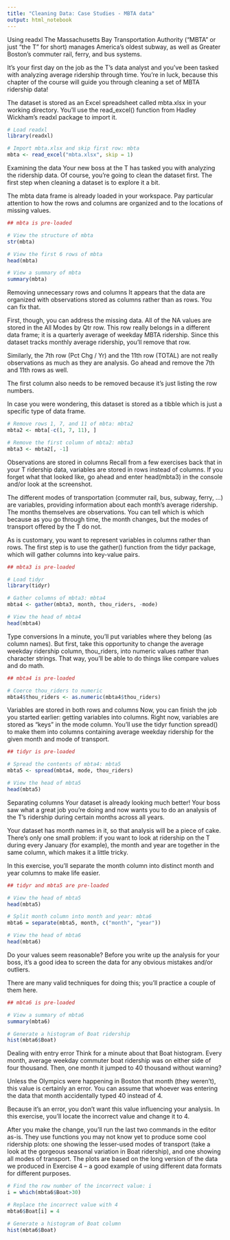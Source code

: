 ```yaml
---
title: "Cleaning Data: Case Studies - MBTA data"
output: html_notebook
---
```


Using readxl
The Massachusetts Bay Transportation Authority ("MBTA" or just "the T" for short) manages America's oldest subway, as well as Greater Boston's commuter rail, ferry, and bus systems.

It's your first day on the job as the T's data analyst and you've been tasked with analyzing average ridership through time. You're in luck, because this chapter of the course will guide you through cleaning a set of MBTA ridership data!

The dataset is stored as an Excel spreadsheet called mbta.xlsx in your working directory. You'll use the read_excel() function from Hadley Wickham's readxl package to import it.

```r
# Load readxl
library(readxl)

# Import mbta.xlsx and skip first row: mbta
mbta <- read_excel("mbta.xlsx", skip = 1)
```

Examining the data
Your new boss at the T has tasked you with analyzing the ridership data. Of course, you're going to clean the dataset first. The first step when cleaning a dataset is to explore it a bit.

The mbta data frame is already loaded in your workspace. Pay particular attention to how the rows and columns are organized and to the locations of missing values.

```r
## mbta is pre-loaded

# View the structure of mbta
str(mbta)

# View the first 6 rows of mbta
head(mbta)

# View a summary of mbta
summary(mbta)
```

Removing unnecessary rows and columns
It appears that the data are organized with observations stored as columns rather than as rows. You can fix that.

First, though, you can address the missing data. All of the NA values are stored in the All Modes by Qtr row. This row really belongs in a different data frame; it is a quarterly average of weekday MBTA ridership. Since this dataset tracks monthly average ridership, you'll remove that row.

Similarly, the 7th row (Pct Chg / Yr) and the 11th row (TOTAL) are not really observations as much as they are analysis. Go ahead and remove the 7th and 11th rows as well.

The first column also needs to be removed because it's just listing the row numbers.

In case you were wondering, this dataset is stored as a tibble which is just a specific type of data frame.

```r
# Remove rows 1, 7, and 11 of mbta: mbta2
mbta2 <- mbta[-c(1, 7, 11), ]

# Remove the first column of mbta2: mbta3
mbta3 <- mbta2[, -1]
```

Observations are stored in columns
Recall from a few exercises back that in your T ridership data, variables are stored in rows instead of columns. If you forget what that looked like, go ahead and enter head(mbta3) in the console and/or look at the screenshot.

The different modes of transportation (commuter rail, bus, subway, ferry, ...) are variables, providing information about each month's average ridership. The months themselves are observations. You can tell which is which because as you go through time, the month changes, but the modes of transport offered by the T do not.

As is customary, you want to represent variables in columns rather than rows. The first step is to use the gather() function from the tidyr package, which will gather columns into key-value pairs.

```r
## mbta3 is pre-loaded

# Load tidyr
library(tidyr)

# Gather columns of mbta3: mbta4
mbta4 <- gather(mbta3, month, thou_riders, -mode)

# View the head of mbta4
head(mbta4)
```

Type conversions
In a minute, you'll put variables where they belong (as column names). But first, take this opportunity to change the average weekday ridership column, thou_riders, into numeric values rather than character strings. That way, you'll be able to do things like compare values and do math.

```r
## mbta4 is pre-loaded

# Coerce thou_riders to numeric
mbta4$thou_riders <- as.numeric(mbta4$thou_riders)
```

Variables are stored in both rows and columns
Now, you can finish the job you started earlier: getting variables into columns. Right now, variables are stored as "keys" in the mode column. You'll use the tidyr function spread() to make them into columns containing average weekday ridership for the given month and mode of transport.

```r
## tidyr is pre-loaded

# Spread the contents of mbta4: mbta5
mbta5 <- spread(mbta4, mode, thou_riders)

# View the head of mbta5
head(mbta5)
```

Separating columns
Your dataset is already looking much better! Your boss saw what a great job you're doing and now wants you to do an analysis of the T's ridership during certain months across all years.

Your dataset has month names in it, so that analysis will be a piece of cake. There's only one small problem: if you want to look at ridership on the T during every January (for example), the month and year are together in the same column, which makes it a little tricky.

In this exercise, you'll separate the month column into distinct month and year columns to make life easier.

```r
## tidyr and mbta5 are pre-loaded

# View the head of mbta5
head(mbta5)

# Split month column into month and year: mbta6
mbta6 = separate(mbta5, month, c("month", "year"))

# View the head of mbta6
head(mbta6)
```

Do your values seem reasonable?
Before you write up the analysis for your boss, it's a good idea to screen the data for any obvious mistakes and/or outliers.

There are many valid techniques for doing this; you'll practice a couple of them here.

```r
## mbta6 is pre-loaded

# View a summary of mbta6
summary(mbta6)

# Generate a histogram of Boat ridership
hist(mbta6$Boat)
```

Dealing with entry error
Think for a minute about that Boat histogram. Every month, average weekday commuter boat ridership was on either side of four thousand. Then, one month it jumped to 40 thousand without warning?

Unless the Olympics were happening in Boston that month (they weren't), this value is certainly an error. You can assume that whoever was entering the data that month accidentally typed 40 instead of 4.

Because it's an error, you don't want this value influencing your analysis. In this exercise, you'll locate the incorrect value and change it to 4.

After you make the change, you'll run the last two commands in the editor as-is. They use functions you may not know yet to produce some cool ridership plots: one showing the lesser-used modes of transport (take a look at the gorgeous seasonal variation in Boat ridership), and one showing all modes of transport. The plots are based on the long version of the data we produced in Exercise 4 -- a good example of using different data formats for different purposes.

```r
# Find the row number of the incorrect value: i
i = which(mbta6$Boat>30)

# Replace the incorrect value with 4
mbta6$Boat[i] = 4

# Generate a histogram of Boat column
hist(mbta6$Boat)
```




